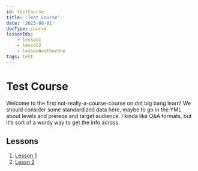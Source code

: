 ```yaml
---
id: testCourse
title: 'Test Course'
date: '2023-08-01'
docType: course
lessonIds:
    - lesson1
    - lesson2
    - lessonAnotherOne
tags: test
---
```


# Test Course

Welcome to the first not-really-a-course-course on dot big bang learn! We should consider some standardized data here, maybe to go in the YML about levels and prereqs and target audience. I kinda like Q&A formats, but it's sort of a wordy way to get the info across. 

## Lessons

1. [Lesson 1](lesson1.mdx)
2. [Lessn 2](lesson2.mdx)
